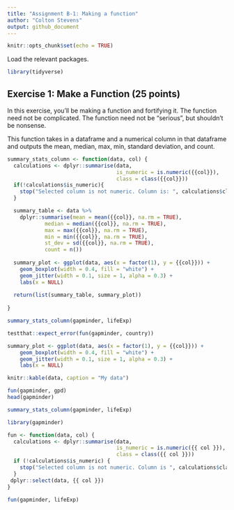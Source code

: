 ```yaml
---
title: "Assignment B-1: Making a function"
author: "Colton Stevens"
output: github_document
---
```

```r
knitr::opts_chunk$set(echo = TRUE)
```

Load the relevant packages.
```r
library(tidyverse)
```


## Exercise 1: Make a Function (25 points)
In this exercise, you’ll be making a function and fortifying it. The function need not be complicated. The function need not be “serious”, but shouldn’t be nonsense.

This function takes in a dataframe and a numerical column in that dataframe and outputs the mean, median, max, min, standard deviation, and count.
```r
summary_stats_column <- function(data, col) {
  calculations <- dplyr::summarise(data,
                                   is_numeric = is.numeric({{col}}),
                                   class = class({{col}}))
  if(!calculations$is_numeric){
    stop("Selected column is not numeric. Column is: ", calculations$class)
  }

  summary_table <- data %>%
    dplyr::summarise(mean = mean({{col}}, na.rm = TRUE),
            median = median({{col}}, na.rm = TRUE),
            max = max({{col}}, na.rm = TRUE),
            min = min({{col}}, na.rm = TRUE),
            st_dev = sd({{col}}, na.rm = TRUE),
            count = n())
  
  summary_plot <- ggplot(data, aes(x = factor(1), y = {{col}})) +
    geom_boxplot(width = 0.4, fill = "white") +
    geom_jitter(width = 0.1, size = 1, alpha = 0.3) +
    labs(x = NULL)
  
  return(list(summary_table, summary_plot))
  
}

summary_stats_column(gapminder, lifeExp)

```

```r
testthat::expect_error(fun(gapminder, country))
```


```r
summary_plot <- ggplot(data, aes(x = factor(1), y = {{col}})) +
    geom_boxplot(width = 0.4, fill = "white") +
    geom_jitter(width = 0.1, size = 1, alpha = 0.3) +
    labs(x = NULL)
```



```r

knitr::kable(data, caption = "My data")

fun(gapminder, gpd)
head(gapminder)

summary_stats_column(gapminder, lifeExp)
```


```r
library(gapminder)

fun <- function(data, col) {
  calculations <- dplyr::summarise(data, 
                                   is_numeric = is.numeric({{ col }}), 
                                   class = class({{ col }}))
  if (!calculations$is_numeric) {
    stop("Selected column is not numeric. Column is ", calculations$class)
  }
 dplyr::select(data, {{ col }})
}

fun(gapminder, lifeExp)
```

